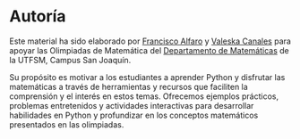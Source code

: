 # Autoría

Este material ha sido elaborado por [Francisco Alfaro](https://www.linkedin.com/in/faam/) y [Valeska Canales](https://www.linkedin.com/in/vcanalesp/) para apoyar las Olimpiadas de Matemática del [Departamento de Matemáticas](https://matematica.usm.cl/departamento/) de la UTFSM, Campus San Joaquín. 

Su propósito es motivar a los estudiantes a aprender Python y disfrutar las matemáticas a través de herramientas y recursos que faciliten la comprensión y el interés en estos temas. Ofrecemos ejemplos prácticos, problemas entretenidos y actividades interactivas para desarrollar habilidades en Python y profundizar en los conceptos matemáticos presentados en las olimpiadas.

